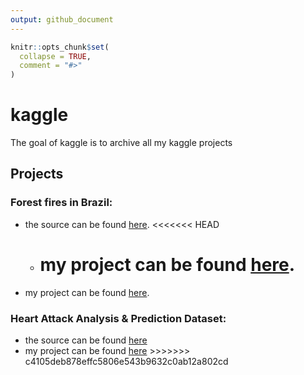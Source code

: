 ```yaml
---
output: github_document
---
```


<!-- README.md is generated from README.Rmd. Please edit that file -->

```r
knitr::opts_chunk$set(
  collapse = TRUE,
  comment = "#>"
)
```

# kaggle

<!-- badges: start -->
<!-- badges: end -->

The goal of kaggle is to archive all my kaggle projects


## Projects


### Forest fires in Brazil:
    
  - the source can be found [here](https://www.kaggle.com/gustavomodelli/forest-fires-in-brazil).
<<<<<<< HEAD
      - my project can be found [here](https://talesgomes27.github.io/kaggle/kaggle/forest-fires-in-brazil/Forest_fires_in_Brazil.html). 
=======
  - my project can be found [here](https://talesgomes27.github.io/kaggle/kaggle/forest-fires-in-brazil/Forest_fires_in_Brazil.html).
      
### Heart Attack Analysis & Prediction Dataset:

  - the source can be found [here](https://www.kaggle.com/rashikrahmanpritom/heart-attack-analysis-prediction-dataset)
  - my project can be found [here](https://talesgomes27.github.io/kaggle/kaggle/heart-attack-analysis/heart_attack_analysis.html)
>>>>>>> c4105deb878effc5806e543b9632c0ab12a802cd
